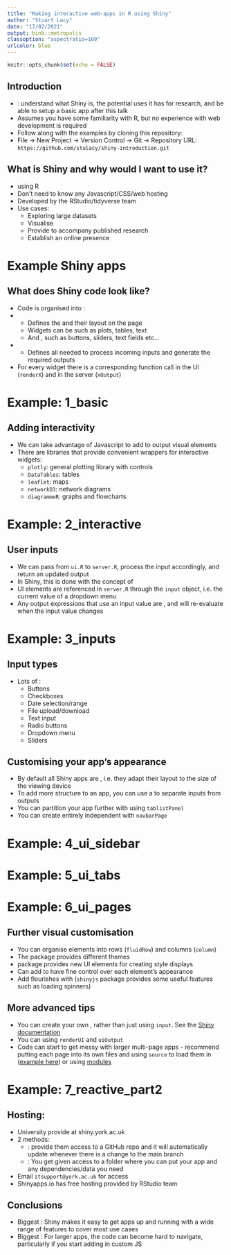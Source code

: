 ```yaml
---
title: "Making interactive web-apps in R using Shiny"
author: "Stuart Lacy"
date: "17/02/2021"
output: binb::metropolis
classoption: "aspectratio=169"
urlcolor: blue
---
```


```r
knitr::opts_chunk$set(echo = FALSE)
```

## Introduction

  - \alert{Learning objective}: understand what Shiny is, the potential uses it has for research, and be able to setup a basic app after this talk
  - Assumes you have some familiarity with R, but no experience with web development is required
  - Follow along with the examples by cloning this repository:
  - File -> New Project -> Version Control -> Git -> Repository URL: `https://github.com/stulacy/shiny-introduction.git`
  
## What is Shiny and why would I want to use it?

  - \alert{Web-app framework} using R
  - Don't need to know any Javascript/CSS/web hosting
  - Developed by the RStudio/tidyverse team
  - Use cases:
    - Exploring large datasets
    - Visualise \alert{live data}
    - Provide \alert{tools} to accompany published research
    - Establish an online presence
    
# Example Shiny apps
  
## What does Shiny code look like?

  - Code is organised into \alert{2 files}: 
  - \alert{`ui.R`}
    - Defines the \alert{widgets} and their layout on the page
    - Widgets can be \alert{outputs} such as plots, tables, text
    - And \alert{inputs}, such as buttons, sliders, text fields etc...
  - \alert{`server.R`}
    - Defines all \alert{back end logic} needed to process incoming inputs and generate the required outputs
  - For every widget there is a corresponding function call in the UI (`renderX`) and in the server (`xOutput`)
  
# Example: 1_basic

## Adding interactivity

  - We can take advantage of Javascript to add \alert{interactivity} to output visual elements
  - There are libraries that provide convenient wrappers for interactive widgets:
    - `plotly`: general plotting library with controls
    - `DataTables`: tables
    - `leaflet`: maps
    - `networkD3`: network diagrams
    - `diagrammeR`: graphs and flowcharts
  
# Example: 2_interactive

## User inputs

  - We can pass \alert{user inputs} from `ui.R` to `server.R`, process the input accordingly, and return an updated output
  - In Shiny, this is done with the concept of \alert{reactivity}
  - UI elements are referenced in `server.R` through the `input` object, i.e. the current value of a dropdown menu
  - Any output expressions that use an input value are \alert{reactive}, and will re-evaluate when the input value changes 
  
# Example: 3_inputs

## Input types

  - Lots of \alert{input types}:
    - Buttons
    - Checkboxes
    - Date selection/range
    - File upload/download
    - Text input
    - Radio buttons
    - Dropdown menu
    - Sliders

## Customising your app's appearance

  - By default all Shiny apps are \alert{responsive}, i.e. they adapt their layout to the size of the viewing device
  - To add more structure to an app, you can use a \alert{`sidebarLayout`} to separate inputs from outputs
  - You can partition your app further with \alert{tabbed output} using `tablistPanel`
  - You can create entirely independent \alert{pages} with `navbarPage`

# Example: 4_ui_sidebar
  
# Example: 5_ui_tabs

# Example: 6_ui_pages

## Further visual customisation

  - You can organise elements into rows (`fluidRow`) and columns (`column`) 
  - The \alert{bslib} package provides different themes
  - \alert{shinydashboard} package provides new UI elements for creating \alert{dashboard} style displays
  - Can add \alert{CSS} to have fine control over each element's appearance
  - Add flourishes with \alert{Javascript} (`shinyjs` package provides some useful features such as loading spinners)
    
## More advanced tips

  - You can create your own \alert{reactive elements}, rather than just using `input`. See the [Shiny documentation](https://shiny.rstudio.com/articles/reactivity-overview.html)
  - You can \alert{dynamically create UI elements} using `renderUI` and `uiOutput`
  - Code can start to get messy with larger multi-page apps - recommend putting each page into its own files and using `source` to load them in ([example here](https://github.com/stulacy/RDES-Shiny/blob/master/app.R)) or using [modules](https://shiny.rstudio.com/articles/modules.html)
  
# Example: 7_reactive_part2
  
## Hosting: 

  - University provide \alert{free hosting} at shiny.york.ac.uk
  - 2 methods:
    - \alert{Managed}: provide them access to a GitHub repo and it will automatically update whenever there is a change to the main branch
    - \alert{Self-hosted}: You get given access to a folder where you can put your app and any dependencies/data you need
  - Email `itsupport@york.ac.uk` for access
  - Shinyapps.io has free hosting provided by RStudio team
  
## Conclusions

  - Biggest \alert{strength}: Shiny makes it easy to get apps up and running with a wide range of features to cover most use cases
  - Biggest \alert{weakness}: For larger apps, the code can become hard to navigate, particularly if you start adding in custom JS
  